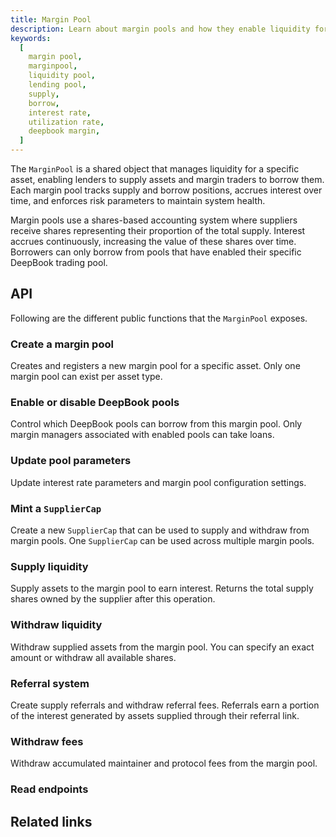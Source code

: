 ```yaml
---
title: Margin Pool
description: Learn about margin pools and how they enable liquidity for leveraged trading.
keywords:
  [
    margin pool,
    marginpool,
    liquidity pool,
    lending pool,
    supply,
    borrow,
    interest rate,
    utilization rate,
    deepbook margin,
  ]
---
```


The `MarginPool` is a shared object that manages liquidity for a specific asset, enabling lenders to supply assets and margin traders to borrow them. Each margin pool tracks supply and borrow positions, accrues interest over time, and enforces risk parameters to maintain system health.

Margin pools use a shares-based accounting system where suppliers receive shares representing their proportion of the total supply. Interest accrues continuously, increasing the value of these shares over time. Borrowers can only borrow from pools that have enabled their specific DeepBook trading pool.

## API

Following are the different public functions that the `MarginPool` exposes.

### Create a margin pool

Creates and registers a new margin pool for a specific asset. Only one margin pool can exist per asset type.

<ImportContent
	source="packages/deepbook_margin/sources/margin_pool.move"
	mode="code"
	org="MystenLabs"
	repo="deepbookv3"
	fun="create_margin_pool"
	noComments
/>

### Enable or disable DeepBook pools

Control which DeepBook pools can borrow from this margin pool. Only margin managers associated with enabled pools can take loans.

<ImportContent
	source="packages/deepbook_margin/sources/margin_pool.move"
	mode="code"
	org="MystenLabs"
	repo="deepbookv3"
	fun="enable_deepbook_pool_for_loan,disable_deepbook_pool_for_loan"
/>

### Update pool parameters

Update interest rate parameters and margin pool configuration settings.

<ImportContent
	source="packages/deepbook_margin/sources/margin_pool.move"
	mode="code"
	org="MystenLabs"
	repo="deepbookv3"
	fun="update_interest_params,update_margin_pool_config"
/>

### Mint a `SupplierCap`

Create a new `SupplierCap` that can be used to supply and withdraw from margin pools. One `SupplierCap` can be used across multiple margin pools.

<ImportContent
	source="packages/deepbook_margin/sources/margin_pool.move"
	mode="code"
	org="MystenLabs"
	repo="deepbookv3"
	fun="mint_supplier_cap"
/>

### Supply liquidity

Supply assets to the margin pool to earn interest. Returns the total supply shares owned by the supplier after this operation.

<ImportContent
	source="packages/deepbook_margin/sources/margin_pool.move"
	mode="code"
	org="MystenLabs"
	repo="deepbookv3"
	fun="supply"
/>

### Withdraw liquidity

Withdraw supplied assets from the margin pool. You can specify an exact amount or withdraw all available shares.

<ImportContent
	source="packages/deepbook_margin/sources/margin_pool.move"
	mode="code"
	org="MystenLabs"
	repo="deepbookv3"
	fun="withdraw"
/>

### Referral system

Create supply referrals and withdraw referral fees. Referrals earn a portion of the interest generated by assets supplied through their referral link.

<ImportContent
	source="packages/deepbook_margin/sources/margin_pool.move"
	mode="code"
	org="MystenLabs"
	repo="deepbookv3"
	fun="mint_supply_referral,withdraw_referral_fees,admin_withdraw_default_referral_fees"
/>

### Withdraw fees

Withdraw accumulated maintainer and protocol fees from the margin pool.

<ImportContent
	source="packages/deepbook_margin/sources/margin_pool.move"
	mode="code"
	org="MystenLabs"
	repo="deepbookv3"
	fun="withdraw_maintainer_fees,withdraw_protocol_fees"
/>

### Read endpoints

<ImportContent
	source="packages/deepbook_margin/sources/margin_pool.move"
	mode="code"
	org="MystenLabs"
	repo="deepbookv3"
	fun="id,deepbook_pool_allowed,total_supply,supply_shares,total_borrow,borrow_shares,last_update_timestamp,supply_cap,protocol_fees,max_utilization_rate,protocol_spread,min_borrow,interest_rate,user_supply_shares,user_supply_amount"
/>

## Related links

<RelatedLink
	href="https://github.com/MystenLabs/deepbookv3/tree/main/packages/deepbook_margin"
	label="DeepBook Margin package"
	desc="The DeepBook Margin package on GitHub."
/>
